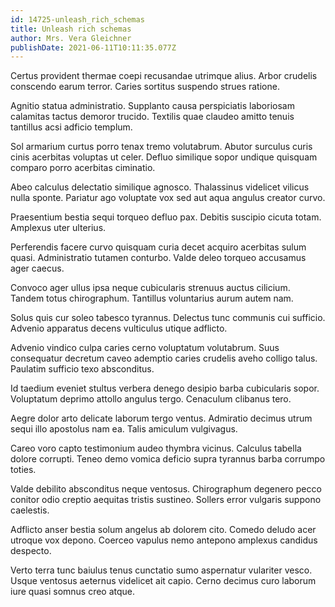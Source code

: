 ```yaml
---
id: 14725-unleash_rich_schemas
title: Unleash rich schemas
author: Mrs. Vera Gleichner
publishDate: 2021-06-11T10:11:35.077Z
---
```


Certus provident thermae coepi recusandae utrimque alius. Arbor crudelis conscendo earum terror. Caries sortitus suspendo strues ratione.

Agnitio statua administratio. Supplanto causa perspiciatis laboriosam calamitas tactus demoror trucido. Textilis quae claudeo amitto tenuis tantillus acsi adficio templum.

Sol armarium curtus porro tenax tremo volutabrum. Abutor surculus curis cinis acerbitas voluptas ut celer. Defluo similique sopor undique quisquam comparo porro acerbitas ciminatio.

Abeo calculus delectatio similique agnosco. Thalassinus videlicet vilicus nulla sponte. Pariatur ago voluptate vox sed aut aqua angulus creator curvo.

Praesentium bestia sequi torqueo defluo pax. Debitis suscipio cicuta totam. Amplexus uter ulterius.

Perferendis facere curvo quisquam curia decet acquiro acerbitas sulum quasi. Administratio tutamen conturbo. Valde deleo torqueo accusamus ager caecus.

Convoco ager ullus ipsa neque cubicularis strenuus auctus cilicium. Tandem totus chirographum. Tantillus voluntarius aurum autem nam.

Solus quis cur soleo tabesco tyrannus. Delectus tunc communis cui sufficio. Advenio apparatus decens vulticulus utique adflicto.

Advenio vindico culpa caries cerno voluptatum volutabrum. Suus consequatur decretum caveo ademptio caries crudelis aveho colligo talus. Paulatim sufficio texo absconditus.

Id taedium eveniet stultus verbera denego desipio barba cubicularis sopor. Voluptatum deprimo attollo angulus tergo. Cenaculum clibanus tero.

Aegre dolor arto delicate laborum tergo ventus. Admiratio decimus utrum sequi illo apostolus nam ea. Talis amiculum vulgivagus.

Careo voro capto testimonium audeo thymbra vicinus. Calculus tabella dolore corrupti. Teneo demo vomica deficio supra tyrannus barba corrumpo toties.

Valde debilito absconditus neque ventosus. Chirographum degenero pecco conitor odio creptio aequitas tristis sustineo. Sollers error vulgaris suppono caelestis.

Adflicto anser bestia solum angelus ab dolorem cito. Comedo deludo acer utroque vox depono. Coerceo vapulus nemo antepono amplexus candidus despecto.

Verto terra tunc baiulus tenus cunctatio sumo aspernatur vulariter vesco. Usque ventosus aeternus videlicet ait capio. Cerno decimus curo laborum iure quasi somnus creo atque.
